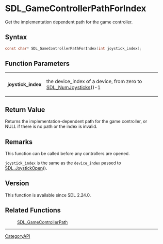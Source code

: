 = SDL_GameControllerPathForIndex =

Get the implementation dependent path for the game controller.

== Syntax ==

<syntaxhighlight lang='c'>
const char* SDL_GameControllerPathForIndex(int joystick_index);
</syntaxhighlight>

== Function Parameters ==

{|
|'''joystick_index'''
|the device_index of a device, from zero to [[SDL_NumJoysticks]]()-1
|}

== Return Value ==

Returns the implementation-dependent path for the game controller, or NULL
if there is no path or the index is invalid.

== Remarks ==

This function can be called before any controllers are opened.

<code>joystick_index</code> is the same as the <code>device_index</code>
passed to [[SDL_JoystickOpen]]().

== Version ==

This function is available since SDL 2.24.0.

== Related Functions ==

:[[SDL_GameControllerPath]]

----
[[CategoryAPI]]


